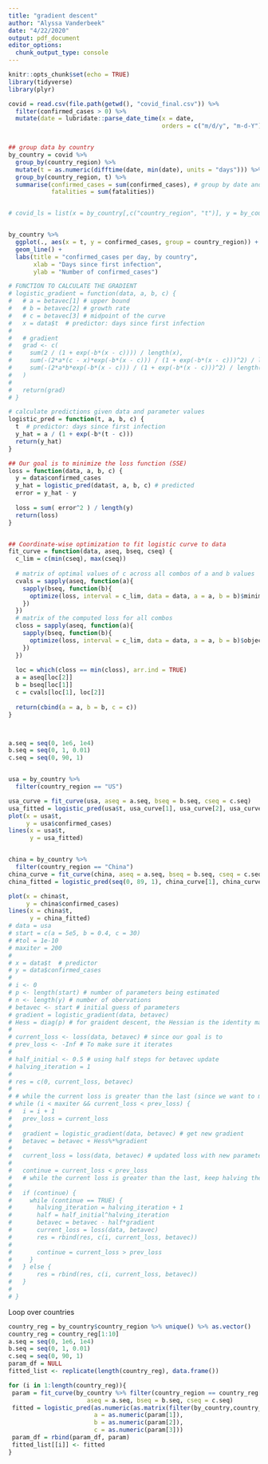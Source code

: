 ```yaml
---
title: "gradient descent"
author: "Alyssa Vanderbeek"
date: "4/22/2020"
output: pdf_document
editor_options: 
  chunk_output_type: console
---
```


```r
knitr::opts_chunk$set(echo = TRUE)
library(tidyverse)
library(plyr)
```

```r
covid = read.csv(file.path(getwd(), "covid_final.csv")) %>%
  filter(confirmed_cases > 0) %>%
  mutate(date = lubridate::parse_date_time(x = date,
                                           orders = c("m/d/y", "m-d-Y"))) 


## group data by country
by_country = covid %>%
  group_by(country_region) %>%
  mutate(t = as.numeric(difftime(date, min(date), units = "days"))) %>%
  group_by(country_region, t) %>%
  summarise(confirmed_cases = sum(confirmed_cases), # group by date and take total 
            fatalities = sum(fatalities))


# covid_ls = list(x = by_country[,c("country_region", "t")], y = by_country$confirmed_cases)


by_country %>%
  ggplot(., aes(x = t, y = confirmed_cases, group = country_region)) + 
  geom_line() + 
  labs(title = "confirmed_cases per day, by country",
       xlab = "Days since first infection",
       ylab = "Number of confirmed_cases")
```



```r
# FUNCTION TO CALCULATE THE GRADIENT
# logistic_gradient = function(data, a, b, c) {
#   # a = betavec[1] # upper bound
#   # b = betavec[2] # growth rate
#   # c = betavec[3] # midpoint of the curve
#   x = data$t  # predictor: days since first infection
#   
#   # gradient
#   grad <- c(
#     sum(2 / (1 + exp(-b*(x - c)))) / length(x),
#     sum(-(2*a*(c - x)*exp(-b*(x - c))) / (1 + exp(-b*(x - c)))^2) / length(x) , 
#     sum(-(2*a*b*exp(-b*(x - c))) / (1 + exp(-b*(x - c)))^2) / length(x)
#   )
# 
#   return(grad)
# }

# calculate predictions given data and parameter values
logistic_pred = function(t, a, b, c) {
  t  # predictor: days since first infection
  y_hat = a / (1 + exp(-b*(t - c)))
  return(y_hat)
}

## Our goal is to minimize the loss function (SSE)
loss = function(data, a, b, c) {
  y = data$confirmed_cases
  y_hat = logistic_pred(data$t, a, b, c) # predicted 
  error = y_hat - y
  
  loss = sum( error^2 ) / length(y)
  return(loss)
}


## Coordinate-wise optimization to fit logistic curve to data
fit_curve = function(data, aseq, bseq, cseq) {
  c_lim = c(min(cseq), max(cseq))
  
  # matrix of optimal values of c across all combos of a and b values
  cvals = sapply(aseq, function(a){
    sapply(bseq, function(b){
      optimize(loss, interval = c_lim, data = data, a = a, b = b)$minimum
    })
  })
  # matrix of the computed loss for all combos
  closs = sapply(aseq, function(a){
    sapply(bseq, function(b){
      optimize(loss, interval = c_lim, data = data, a = a, b = b)$objective
    })
  })
  
  loc = which(closs == min(closs), arr.ind = TRUE)
  a = aseq[loc[2]]
  b = bseq[loc[1]]
  c = cvals[loc[1], loc[2]]
  
  return(cbind(a = a, b = b, c = c))
}



a.seq = seq(0, 1e6, 1e4)
b.seq = seq(0, 1, 0.01)
c.seq = seq(0, 90, 1)


usa = by_country %>%
  filter(country_region == "US")

usa_curve = fit_curve(usa, aseq = a.seq, bseq = b.seq, cseq = c.seq)
usa_fitted = logistic_pred(usa$t, usa_curve[1], usa_curve[2], usa_curve[3])
plot(x = usa$t,
     y = usa$confirmed_cases)
lines(x = usa$t,
      y = usa_fitted)


china = by_country %>%
  filter(country_region == "China")
china_curve = fit_curve(china, aseq = a.seq, bseq = b.seq, cseq = c.seq)
china_fitted = logistic_pred(seq(0, 89, 1), china_curve[1], china_curve[2], china_curve[3])

plot(x = china$t,
     y = china$confirmed_cases)
lines(x = china$t,
      y = china_fitted)
# data = usa
# start = c(a = 5e5, b = 0.4, c = 30)
# #tol = 1e-10
# maxiter = 200
# 
# x = data$t  # predictor
# y = data$confirmed_cases
# 
# i <- 0
# p <- length(start) # number of parameters being estimated
# n <- length(y) # number of obervations
# betavec <- start # initial guess of parameters
# gradient = logistic_gradient(data, betavec)
# Hess = diag(p) # for graident descent, the Hessian is the identity matrix
# 
# current_loss <- loss(data, betavec) # since our goal is to 
# prev_loss <- -Inf # To make sure it iterates 
# 
# half_initial <- 0.5 # using half steps for betavec update
# halving_iteration = 1
# 
# res = c(0, current_loss, betavec)
# 
# # while the current loss is greater than the last (since we want to minimize)
# while (i < maxiter && current_loss < prev_loss) {
#   i = i + 1
#   prev_loss = current_loss
#   
#   gradient = logistic_gradient(data, betavec) # get new gradient
#   betavec = betavec + Hess%*%gradient
#   
#   current_loss = loss(data, betavec) # updated loss with new parameter values
#   
#   continue = current_loss < prev_loss
#   # while the current loss is greater than the last, keep halving the betavec
#   
#   if (continue) {
#     while (continue == TRUE) {
#       halving_iteration = halving_iteration + 1
#       half = half_initial^halving_iteration
#       betavec = betavec - half*gradient
#       current_loss = loss(data, betavec)
#       res = rbind(res, c(i, current_loss, betavec))
#       
#       continue = current_loss > prev_loss
#     }
#   } else {
#       res = rbind(res, c(i, current_loss, betavec))
#   }
#   
# }
```

Loop over countries 

```r
country_reg = by_country$country_region %>% unique() %>% as.vector()
country_reg = country_reg[1:10]
a.seq = seq(0, 1e6, 1e4)
b.seq = seq(0, 1, 0.01)
c.seq = seq(0, 90, 1)
param_df = NULL
fitted_list <- replicate(length(country_reg), data.frame())

for (i in 1:length(country_reg)){
 param = fit_curve(by_country %>% filter(country_region == country_reg[i]), 
                      aseq = a.seq, bseq = b.seq, cseq = c.seq)
 fitted = logistic_pred(as.numeric(as.matrix(filter(by_country,country_region == country_reg[i])[,2])),
                        a = as.numeric(param[1]), 
                        b = as.numeric(param[2]),
                        c = as.numeric(param[3]))
 param_df = rbind(param_df, param)
 fitted_list[[i]] <- fitted
}
```

